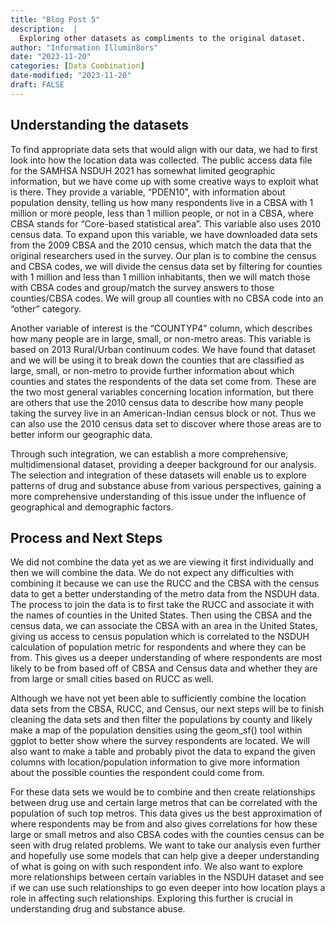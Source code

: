 ```yaml
---
title: "Blog Post 5"
description:  |
  Exploring other datasets as compliments to the original dataset.
author: "Information Illumin8ors"
date: "2023-11-20"
categories: [Data Combination]
date-modified: "2023-11-20"
draft: FALSE
---
```


## Understanding the datasets 
  To find appropriate data sets that would align with our data, we had to first look into how the location data was collected. The public access data file for the SAMHSA NSDUH 2021 has somewhat limited geographic information, but we have come up with some creative ways to exploit what is there. They provide a variable, “PDEN10”, with information about population density, telling us how many respondents live in a CBSA with 1 million or more people, less than 1 million people, or not in a CBSA, where CBSA stands for “Core-based statistical area”. This variable also uses 2010 census data. To expand upon this variable, we have downloaded data sets from the 2009 CBSA and the 2010 census, which match the data that the original researchers used in the survey. Our plan is to combine the census and CBSA codes, we will divide the census data set by filtering for counties with 1 million and less than 1 million inhabitants, then we will match those with CBSA codes and group/match the survey answers to those counties/CBSA codes. We will group all counties with no CBSA code into an “other” category. 
  
  Another variable of interest is the “COUNTYP4” column, which describes how many people are in large, small, or non-metro areas. This variable is based on 2013 Rural/Urban continuum codes. We have found that dataset and we will be using it to break down the counties that are classified as large, small, or non-metro to provide further information about which counties and states the respondents of the data set come from. These are the two most general variables concerning location information, but there are others that use the 2010 census data to describe how many people taking the survey live in an American-Indian census block or not. Thus we can also use the 2010 census data set to discover where those areas are to better inform our geographic data. 
  
  Through such integration, we can establish a more comprehensive, multidimensional dataset, providing a deeper background for our analysis. The selection and integration of these datasets will enable us to explore patterns of drug and substance abuse from various perspectives, gaining a more comprehensive understanding of this issue under the influence of geographical and demographic factors.

## Process and Next Steps
  We did not combine the data yet as we are viewing it first individually and then we will combine the data. We do not expect any difficulties with combining it because we can use the RUCC and the CBSA with the census data to get a better understanding of the metro data from the NSDUH data. The process to join the data is to first take the RUCC and associate it with the names of counties in the United States. Then using the CBSA and the census data, we can associate the CBSA with an area in the United States, giving us access to census population which is correlated to the NSDUH calculation of population metric for respondents and where they can be from. This gives us a deeper understanding of where respondents are most likely to be from based off of CBSA and Census data and whether they are from large or small cities based on RUCC as well. 

Although we have not yet been able to sufficiently combine the location data sets from the CBSA, RUCC, and Census, our next steps will be to finish cleaning the data sets and then filter the populations by county and likely make a map of the population densities using the geom_sf() tool within ggplot to better show where the survey respondents are located. We will also want to make a table and probably pivot the data to expand the given columns with location/population information to give more information about the possible counties the respondent could come from. 

For these data sets we would be to combine and then create relationships between drug use and certain large metros that can be correlated with the population of such top metros. This data gives us the best approximation of where respondents may be from and also gives correlations for how these large or small metros and also CBSA codes with the counties census can be seen with drug related problems. We want to take our analysis even further and hopefully use some models that can help give a deeper understanding of what is going on with such respondent info. We also want to explore more relationships between certain variables in the NSDUH dataset and see if we can use such relationships to go even deeper into how location plays a role in affecting such relationships. Exploring this further is crucial in understanding drug and substance abuse.
